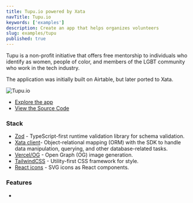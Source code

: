 ```yaml
---
title: Tupu.io powered by Xata
navTitle: Tupu.io
keywords: ['examples']
description: Create an app that helps organizes volunteers
slug: examples/tupu
published: true
---
```


Tupu is a non-profit initiative that offers free mentorship to individuals who identify as women, people of color, and members of the LGBT community who work in the tech industry.

The application was initially built on Airtable, but later ported to Xata.

![Tupu.io](images/tupu.png)

- [Explore the app](https://tupu.io)
- [View the Source Code](https://github.com/tupuio/tupuapp)

### Stack

- [Zod](https://zod.dev) - TypeScript-first runtime validation library for schema validation.
- [Xata client](https://xata.io/docs/getting-started/cli)- Object-relational mapping (ORM) with the SDK to handle data manipulation, querying, and other database-related tasks.
- [Vercel/OG](https://vercel.com/docs/concepts/functions/edge-functions/og-image-generation#using-@vercel/o) - Open Graph (OG) image generation.
- [TailwindCSS](https://tailwindcss.com) - Utility-first CSS framework for style.
- [React icons](https://react-icons-kit.vercel.app) - SVG icons as React components.

### Features

-
